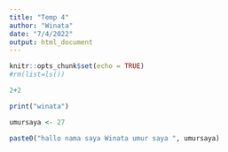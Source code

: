---
title: "Temp 4"
author: "Winata"
date: "7/4/2022"
output: html_document
---

```{r setup, include=FALSE}
knitr::opts_chunk$set(echo = TRUE)
#rm(list=ls())
```

```{r}
2+2

print("winata")
```

```{r}
umursaya <- 27

paste0("hallo nama saya Winata umur saya ", umursaya)
```

```{r}

```











